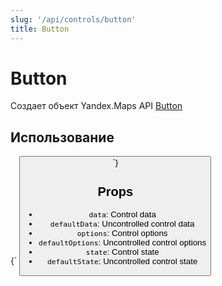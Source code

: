 ```yaml
---
slug: '/api/controls/button'
title: Button
---
```



# Button

Создает объект Yandex.Maps API [Button][control]

## Использование

<Canvas>
  {`
  <YMaps>
    <Map
      defaultState={{
        center: [55.751574, 37.573856],
        zoom: 9,
        controls: [],
      }}
    >
      <Button
        options={{ maxWidth: 128 }}
        data={{ content: 'Unpress me!' }}
        defaultState={{ selected: true }}
      />
    </Map>
  </YMaps>
`}
</Canvas>

## Props

- `data`: Control data
- `defaultData`: Uncontrolled control data
- `options`: Control options
- `defaultOptions`: Uncontrolled control options
- `state`: Control state
- `defaultState`: Uncontrolled control state

[control]:
  https://tech.yandex.com/maps/doc/jsapi/2.1/ref/reference/control.Button-docpage/
